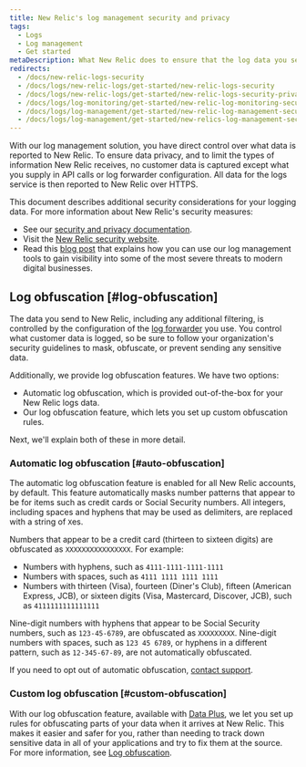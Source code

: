 ```yaml
---
title: New Relic's log management security and privacy
tags:
  - Logs
  - Log management
  - Get started
metaDescription: What New Relic does to ensure that the log data you send is secure, and what you can do as additional data privacy measures.
redirects:
  - /docs/new-relic-logs-security
  - /docs/logs/new-relic-logs/get-started/new-relic-logs-security
  - /docs/logs/new-relic-logs/get-started/new-relic-logs-security-privacy
  - /docs/logs/log-monitoring/get-started/new-relic-log-monitoring-security-privacy
  - /docs/logs/log-management/get-started/new-relic-log-management-security-privacy
  - /docs/logs/log-management/get-started/new-relics-log-management-security-privacy
---
```


With our log management solution, you have direct control over what data is reported to New Relic. To ensure data privacy, and to limit the types of information New Relic receives, no customer data is captured except what you supply in API calls or log forwarder configuration. All data for the logs service is then reported to New Relic over HTTPS.

This document describes additional security considerations for your logging data. For more information about New Relic's security measures:

* See our [security and privacy documentation](/docs/security/security-privacy/data-privacy/data-privacy-new-relic).
* Visit the [New Relic security website](https://newrelic.com/security).
* Read this [blog post](https://blog.newrelic.com/product-news/security-use-cases-for-logs/) that explains how you can use our log management tools to gain visibility into some of the most severe threats to modern digital businesses.

## Log obfuscation [#log-obfuscation]

The data you send to New Relic, including any additional filtering, is controlled by the configuration of the [log forwarder](/docs/logs/forward-logs/enable-log-management-new-relic) you use. You control what customer data is logged, so be sure to follow your organization's security guidelines to mask, obfuscate, or prevent sending any sensitive data.

Additionally, we provide log obfuscation features. We have two options: 

* Automatic log obfuscation, which is provided out-of-the-box for your New Relic logs data.
* Our log obfuscation feature, which lets you set up custom obfuscation rules. 

Next, we'll explain both of these in more detail. 

### Automatic log obfuscation [#auto-obfuscation]

The automatic log obfuscation feature is enabled for all New Relic accounts, by default. This feature automatically masks number patterns that appear to be for items such as credit cards or Social Security numbers. All integers, including spaces and hyphens that may be used as delimiters, are replaced with a string of `X`es.

Numbers that appear to be a credit card (thirteen to sixteen digits) are obfuscated as `XXXXXXXXXXXXXXXX`. For example:

* Numbers with hyphens, such as `4111-1111-1111-1111`
* Numbers with spaces, such as `4111 1111 1111 1111`
* Numbers with thirteen (Visa), fourteen (Diner's Club), fifteen (American Express, JCB), or sixteen digits (Visa, Mastercard, Discover, JCB), such as `4111111111111111`

Nine-digit numbers with hyphens that appear to be Social Security numbers, such as `123-45-6789`, are obfuscated as `XXXXXXXXX`. Nine-digit numbers with spaces, such as `123 45 6789`, or hyphens in a different pattern, such as `12-345-67-89`, are not automatically obfuscated.

If you need to opt out of automatic obfuscation, [contact support](https://support.newrelic.com).

### Custom log obfuscation [#custom-obfuscation]

With our log obfuscation feature, available with [Data Plus](/docs/accounts/accounts-billing/new-relic-one-pricing-billing/data-ingest-billing/#data-plus), we let you set up rules for obfuscating parts of your data when it arrives at New Relic. This makes it easier and safer for you, rather than needing to track down sensitive data in all of your applications and try to fix them at the source. For more information, see [Log obfuscation](/docs/logs/ui-data/obfuscation-ui). 
